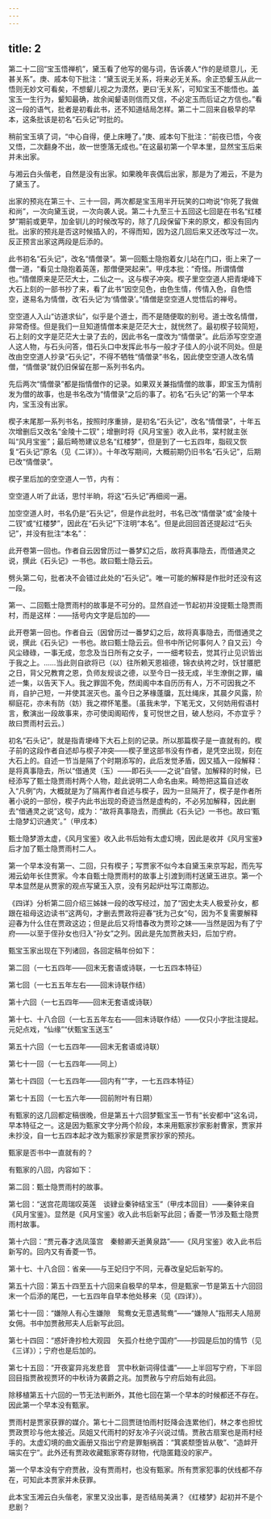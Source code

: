 ```yaml
---
---
---
```

title: 2
---




第二十二回“宝玉悟禅机”，黛玉看了他写的偈与词，告诉袭人“作的是顽意儿，无甚关系”。庚、戚本句下批注：“黛玉说无关系，将来必无关系。余正恐颦玉从此一悟则无妙文可看矣，不想颦儿视之为漠然，更曰‘无关系’，可知宝玉不能悟也。盖宝玉一生行为，颦知最确，故余闻颦语则信而又信，不必定玉而后证之方信也。”看这一段的语气，批者是初看此书，还不知道结局怎样。第二十二回来自极早的早本，这条批该是初名“石头记”时批的。

稍前宝玉填了词，“中心自得，便上床睡了。”庚、戚本句下批注：“前夜已悟，今夜又悟，二次翻身不出，故一世堕落无成也。”在这最初第一个早本里，显然宝玉后来并未出家。

与湘云白头偕老，自然是没有出家。如果晚年丧偶后出家，那是为了湘云，不是为了黛玉了。

出家的预兆在第三十、三十一回，两次都是宝玉用半开玩笑的口吻说“你死了我做和尚”，一次向黛玉说，一次向袭人说。第二十九至三十五回这七回是在书名“红楼梦”期前或更早，加金钏儿的时候改写的，除了几段保留下来的原文，都没有回内批。出家的预兆是否这时候插入的，不得而知，因为这几回后来又还改写过一次。反正预言出家这两段是后添的。

此书初名“石头记”，改名“情僧录”。第一回甄士隐抱着女儿站在门口，街上来了一僧一道，“看见士隐抱着英莲，那僧便哭起来”。甲戌本批：“奇怪。所谓情僧也。”情僧原来是茫茫大士，二仙之一。这与楔子冲突。楔子里空空道人把青埂峰下大石上刻的一部书抄了来，看了此书“因空见色，由色生情，传情入色，自色悟空，遂易名为情僧，改‘石头记’为‘情僧录’。”情僧是空空道人觉悟后的禅号。

空空道人入山“访道求仙”，似乎是个道士，而不是随便取的别号。道士改名情僧，非常奇怪。但是我们一旦知道情僧本来是茫茫大士，就恍然了。最初楔子较简短，石上刻的文字是茫茫大士录了去的，因此书名一度改为“情僧录”。此后添写空空道人这人物，与石头问答，借石头口中发挥此书与一般才子佳人的小说不同处。但是改由空空道人抄录“石头记”，不得不牺牲“情僧录”书名，因此使空空道人改名情僧，“情僧录”就仍旧保留在那一系列书名内。

先后两次“情僧录”都是指情僧作的记录。如果双关兼指情僧的故事，即宝玉为情削发为僧的故事，也是书名改为“情僧录”之后的事了。初名“石头记”的第一个早本内，宝玉没有出家。

楔子末尾那一系列书名，按照时序重排，是初名“石头记”，改名“情僧录”，十年五次增删后又改名“金陵十二钗”；增删时将《风月宝鉴》收入此书，棠村就主张叫“风月宝鉴”；最后畸笏建议总名“红楼梦”，但是到了一七五四年，脂砚又恢复“石头记”原名（见《二详》）。十年改写期间，大概前期仍旧书名“石头记”，后期已改“情僧录”。

楔子里后加的空空道人一节，内有：

空空道人听了此话，思忖半晌，将这“石头记”再细阅一遍。

加空空道人时，书名仍是“石头记”，但是作此批时，书名已改“情僧录”或“金陵十二钗”或“红楼梦”，因此在“石头记”下注明“本名”。但是此回回首还提起过“石头记”，并没有批注“本名”：

此开卷第一回也。作者自云因曾历过一番梦幻之后，故将真事隐去，而借通灵之说，撰此《石头记》一书也。故曰甄士隐云云。

劈头第二句，批者决不会错过此处的“石头记”。唯一可能的解释是作批时还没有这一段。

第一、二回甄士隐贾雨村的故事是不可分的。显然自述一节起初并没提甄士隐贾雨村，而是这样：——括号内文字是后加的——

此开卷第一回也。作者自云〔因曾历过一番梦幻之后，故将真事隐去，而借通灵之说，撰此《石头记》一书也。故曰甄士隐云云。但书中所记何事何人？自又云〕今风尘碌碌，一事无成，忽念及当日所有之女子，一一细考较去，觉其行止见识皆出于我之上。……当此则自欲将已（以）往所赖天恩祖德，锦衣纨袴之时，饫甘餍肥之日，背父兄教育之恩，负师友规谈之德，以至今日一技无成，半生潦倒之罪，编述一集，以告天下人。我之罪固不免，然闺阁中本自历历有人，万不可因我之不肖，自护己短，一并使其泯灭也。虽今日之茅椽蓬牖，瓦灶绳床，其晨夕风露，阶柳庭花，亦未有防（妨）我之襟怀笔墨。〔虽我未学，下笔无文，又何妨用假语村言，敷演出一段故事来，亦可使闺阁昭传，复可悦世之目，破人愁闷，不亦宜乎？故曰贾雨村云云。〕

初名“石头记”，就是指青埂峰下大石上刻的记录。所以那篇楔子是一直就有的。楔子前的这段作者自述却与楔子冲突——楔子里这部书没有作者，是凭空出现，刻在大石上的。自述一节当是隔了个时期添写的，此后发觉矛盾，因又插入一段解释：是将真事隐去，所以“借通灵（玉）——即石头——之说”自譬。加解释的时候，已经添写了甄士隐贾雨村两个人物，趁此说明二人命名由来。畸笏把这篇自述收入“凡例”内，大概就是为了隔离作者自述与楔子，因为一旦隔开了，楔子是作者所著小说的一部份，楔子内此书出现的奇迹当然是虚构的，不必另加解释，因此删去“借通灵之说”这句，成为：“故将真事隐去，而撰此《石头记》一书也。故曰‘甄士隐梦幻识通灵’。”（甲戌本）

甄士隐梦游太虚，《风月宝鉴》收入此书后始有太虚幻境，因此是收并《风月宝鉴》后才加了甄士隐贾雨村二人。

第一个早本没有第一、二回，只有楔子；写贾家不似今本自黛玉来京写起，而先写湘云幼年长住贾家。今本自甄士隐贾雨村的故事上引渡到雨村送黛玉进京。第一个早本显然是从贾家的观点写黛玉入京，没有另起炉灶写江南那边。

《四详》分析第二回介绍三姊妹一段的改写经过，加了“因史太夫人极爱孙女，都跟在祖母这边读书”这两句，才删去贾政将迎春“抚为己女”句，因为不复需要解释迎春为什么住在贾政这边；但是此后又将惜春改为贾珍之妹——当然是因为有了宁府——以至于侄孙女也归入“孙女”之列。因此是先加贾赦夫妇，后加宁府。

甄宝玉家出现在下列诸回，各回定稿年份如下：

第二回（一七五四年——回末无套语或诗联，一七五四本特征）

第七回（一七五五年左右——回末诗联作结）

第十六回（一七五四年——回末无套语或诗联）

第十七、十八合回（一七五五年左右——回末诗联作结）——仅只小字批注提起。元妃点戏，“仙缘”“伏甄宝玉送玉”

第五十六回（一七五四年——回末无套语或诗联）

第七十一回（一七五四年——同上）

第七十四回（一七五四年——回内有“”字，一七五四本特征）

第七十五回（一七五六年——回前附叶有日期）

有甄家的这几回都定稿很晚，但是第五十六回梦甄宝玉一节有“长安都中”这名词，早本特征之一。这是因为甄家文字分两个阶段，本来用甄家抄家影射曹家，贾家并未抄没，自一七五四本起才改为甄家抄家是贾家抄家的预兆。

甄家是否书中一直就有的？

有甄家的八回，内容如下：

第二回：甄士隐贾雨村的故事。

第七回：“送宫花周瑞叹英莲　谈肄业秦钟结宝玉”（甲戌本回目）——秦钟来自《风月宝鉴》。显然是《风月宝鉴》收入此书后新写此回；香菱一节涉及甄士隐贾雨村故事。

第十六回：“贾元春才选凤藻宫　秦鲸卿夭逝黄泉路”——《风月宝鉴》收入此书后新写的。回内又有香菱一节。

第十七、十八合回：省亲——与王妃归宁不同，元春改皇妃后新写的。

第五十六回：第五十四至五十六回来自极早的早本，但是甄家一节是第五十六回回末一个后添的尾巴，一七五四年自早本他处移来（见《四详》）。

第七十一回：“嫌隙人有心生嫌隙　鸳鸯女无意遇鸳鸯”——“嫌隙人”指邢夫人陪房女佣。书中加贾赦邢夫人后新写此回。

第七十四回：“惑奸谗抄检大观园　矢孤介杜绝宁国府”——抄园是后加的情节（见《三详》）；宁府也是后加的。

第七十五回：“开夜宴异兆发悲音　赏中秋新词得佳谶”——上半回写宁府，下半回回目指贾赦视贾环的中秋诗为袭爵之兆。加贾赦与宁府后始有此回。

除移植第五十六回的一节无法判断外，其他七回在第一个早本的时候都还不存在。因此第一个早本没有甄家。

贾雨村是贾家获罪的媒介。第七十二回贾琏怕雨村贬降会连累他们，林之孝也担忧贾政贾珍与他太接近。凤姐又代雨村的好友冷子兴说过情。贾赦古扇案也是雨村经手的。太虚幻境的曲文画册又指出宁府是罪魁祸首：“箕裘颓堕皆从敬”、“造衅开端实在宁”。此外还有贾政收藏甄家寄存财物，代隐匿籍没的家产。

第一个早本没有宁府贾赦，没有贾雨村，也没有甄家。所有贾家犯事的伏线都不存在，可知此本贾家并未获罪。

此本宝玉湘云白头偕老，家里又没出事，是否结局美满？《红楼梦》起初并不是个悲剧？
